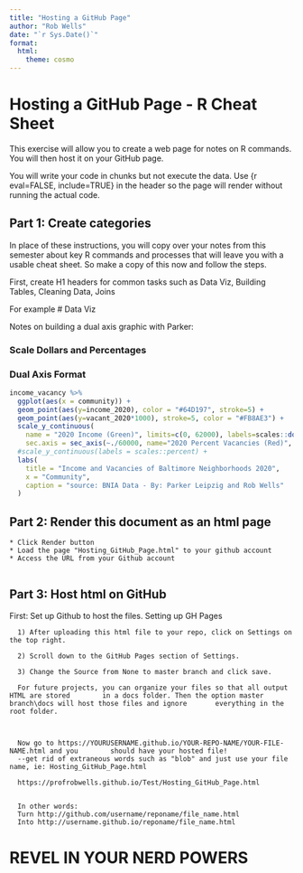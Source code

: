 ```yaml
---
title: "Hosting a GitHub Page"
author: "Rob Wells"
date: "`r Sys.Date()`"
format:
  html:
    theme: cosmo
---
```


# Hosting a GitHub Page - R Cheat Sheet

This exercise will allow you to create a web page for notes on R commands. You will then host it on your GitHub page.

You will write your code in chunks but not execute the data. Use {r eval=FALSE, include=TRUE} in the header so the page will render without running the actual code.

## Part 1: Create categories

In place of these instructions, you will copy over your notes from this semester about key R commands and processes that will leave you with a usable cheat sheet. So make a copy of this now and follow the steps.

First, create H1 headers for common tasks such as Data Viz, Building Tables, Cleaning Data, Joins

For example
# Data Viz

Notes on building a dual axis graphic with Parker:

### Scale Dollars and Percentages
### Dual Axis Format

```r
income_vacancy %>% 
  ggplot(aes(x = community)) +
  geom_point(aes(y=income_2020), color = "#64D197", stroke=5) +
  geom_point(aes(y=vacant_2020*1000), stroke=5, color = "#FB8AE3") +
  scale_y_continuous(
    name = "2020 Income (Green)", limits=c(0, 62000), labels=scales::dollar_format(),
    sec.axis = sec_axis(~./60000, name="2020 Percent Vacancies (Red)", labels = scales::percent))+
  #scale_y_continuous(labels = scales::percent) +
  labs(
    title = "Income and Vacancies of Baltimore Neighborhoods 2020",
    x = "Community",
    caption = "source: BNIA Data - By: Parker Leipzig and Rob Wells"
  )
```


## Part 2: Render this document as an html page    
 
    * Click Render button
    * Load the page "Hosting_GitHub_Page.html" to your github account
    * Access the URL from your Github account
      
## Part 3: Host html on GitHub    

First: Set up Github to host the files.
Setting up GH Pages

      1) After uploading this html file to your repo, click on Settings on the top right.

      2) Scroll down to the GitHub Pages section of Settings.

      3) Change the Source from None to master branch and click save.

      For future projects, you can organize your files so that all output HTML are stored        in a docs folder. Then the option master branch\docs will host those files and ignore       everything in the root folder.
      


      Now go to https://YOURUSERNAME.github.io/YOUR-REPO-NAME/YOUR-FILE-NAME.html and you        should have your hosted file!
      --get rid of extraneous words such as "blob" and just use your file name, ie: Hosting_GitHub_Page.html
      
      https://profrobwells.github.io/Test/Hosting_GitHub_Page.html
      
      
      In other words:  
      Turn http://github.com/username/reponame/file_name.html
      Into http://username.github.io/reponame/file_name.html

    

# REVEL IN YOUR NERD POWERS  



